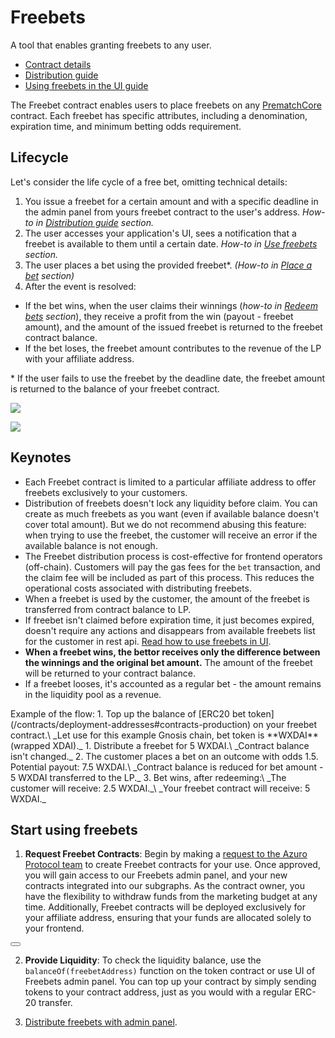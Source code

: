 
# Freebets
A tool that enables granting freebets to any user.

- [Contract details](/contracts/free-bet)
- [Distribution guide](/hub/apps/guides/advanced/freebets/distribute-freebets)
- [Using freebets in the UI guide](/hub/apps/guides/advanced/freebets/use-freebets)

The Freebet contract enables users to place freebets on any [PrematchCore](/contracts/prematch-core) contract.
Each freebet has specific attributes, including a denomination, expiration time, and minimum betting odds requirement.

## Lifecycle

Let's consider the life cycle of a free bet, omitting technical details:

1. You issue a freebet for a certain amount and with a specific deadline in the admin panel from yours freebet contract to the user's address.
_How-to in [Distribution guide](/hub/apps/guides/advanced/freebets/distribute-freebets) section._
2. The user accesses your application's UI, sees a notification that a freebet is available to them until a certain date.
_How-to in [Use freebets](/hub/apps/guides/advanced/freebets/use-freebets) section._
3. The user places a bet using the provided freebet*. _(How-to in [Place a bet](/hub/apps/guides/advanced/prematch/place-a-bet#place-a-freebet) section)_
4. After the event is resolved:
* If the bet wins, when the user claims their winnings (_how-to in [Redeem bets](/hub/apps/guides/advanced/prematch/redeem-bets#freebet-redeem) section_), they receive a profit from the win (payout - freebet amount),
and the amount of the issued freebet is returned to the freebet contract balance.
* If the bet loses, the freebet amount contributes to the revenue of the LP with your affiliate address.

\* If the user fails to use the freebet by the deadline date, the freebet amount is returned to the balance of your freebet contract.

<Image
  className="hidden dark:block"
  src="/images/freebets/lifecycle-dark.png"
  width={1616}
  height={1322}
/>

<Image
  className="block dark:hidden"
  src="/images/freebets/lifecycle-light.png"
  width={1616}
  height={1322}
/>

## Keynotes
- Each Freebet contract is limited to a particular affiliate address to offer freebets exclusively to your
customers.
- Distribution of freebets doesn't lock any liquidity before claim. You can create as much freebets as you want (even if available balance doesn't cover total amount).
But we do not recommend abusing this feature: when trying to use the freebet, the customer will receive an error if the available balance is not enough.
- The Freebet distribution process is cost-effective for frontend operators (off-chain). Customers will pay the gas fees for the
`bet` transaction, and the claim fee will be included as part of this process. This reduces the operational
costs associated with distributing freebets.
- When a freebet is used by the customer, the amount of the freebet is transferred from contract balance to LP.
- If freebet isn't claimed before expiration time, it just becomes expired, doesn't require any actions and disappears from available freebets list for the customer in rest api.
[Read how to use freebets in UI](/hub/apps/guides/advanced/freebets/use-freebets).
- **When a freebet wins, the bettor receives only the difference between the winnings
and the original bet amount.** The amount of the freebet will be returned to your contract balance.
- If a freebet looses, it's accounted as a regular bet - the amount remains in the liquidity pool as a revenue.

<Callout type="info">
  Example of the flow:
  1. Top up the balance of [ERC20 bet token](/contracts/deployment-addresses#contracts-production) on your freebet contract.\
  _Let use for this example Gnosis chain, bet token is **WXDAI** (wrapped XDAI)._
  1. Distribute a freebet for 5 WXDAI.\
  _Contract balance isn't changed._
  2. The customer places a bet on an outcome with odds 1.5. Potential payout: 7.5 WXDAI.\
  _Contract balance is reduced for bet amount - 5 WXDAI transferred to the LP._
  3. Bet wins, after redeeming:\
  _The customer will receive: 2.5 WXDAI._\
  _Your freebet contract will receive: 5 WXDAI._
</Callout>

## Start using freebets

1. **Request Freebet Contracts**: Begin by making a [request to the Azuro Protocol team](https://azuro.typeform.com/freebetpanel) to create Freebet
contracts for your use. Once approved, you will gain access to our Freebets admin panel, and your new contracts
integrated into our subgraphs. As the contract owner, you have the flexibility to withdraw
funds from the marketing budget at any time. Additionally, Freebet contracts will be deployed exclusively
for your affiliate address, ensuring that your funds are allocated solely to your frontend.

<div className="px-6">
  <Button
    toTab="https://azuro.typeform.com/freebetpanel"
    title="Request access"
  />
</div>

2. **Provide Liquidity**: To check the liquidity balance, use the `balanceOf(freebetAddress)` function on the token
contract or use UI of Freebets admin panel. You can top up your contract by simply sending tokens to your contract address, just as you would with
a regular ERC-20 transfer.

3. [Distribute freebets with admin panel](/hub/apps/guides/advanced/freebets/distribute-freebets#distribute-freebets-with-azuro-admin-panel).
